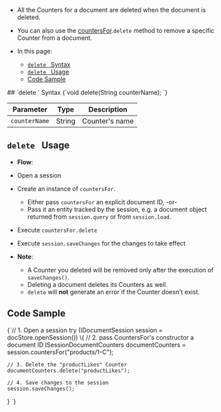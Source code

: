 
<Admonition type="note" title="">

* All the Counters for a document are deleted when the document is deleted.  

* You can also use the [countersFor](../../document-extensions/counters/overview.mdx#counter-methods-and-the--object).`delete` method to remove a specific Counter from a document.  

* In this page:
    - [`delete ` Syntax](../../document-extensions/counters/delete.mdx#delete-syntax)
    - [`delete ` Usage](../../document-extensions/counters/delete.mdx#delete-usage)
    - [Code Sample](../../document-extensions/counters/delete.mdx#code-sample)
</Admonition>
## `delete ` Syntax

<TabItem value="Delete-definition" label="Delete-definition">
<CodeBlock language="java">
{`void delete(String counterName);
`}
</CodeBlock>
</TabItem>

| Parameter | Type | Description |
|:-------------:|:-------------:|:-------------:|
| `counterName` |  String | Counter's name |


## `delete ` Usage

*  **Flow**:  
  * Open a session  
  * Create an instance of `countersFor`.  
      * Either pass `countersFor` an explicit document ID, -or-  
      * Pass it an entity tracked by the session, e.g. a document object 
        returned from `session.query` or from `session.load`.  
  * Execute `countersFor.delete`
  * Execute `session.saveChanges` for the changes to take effect  

* **Note**:
    * A Counter you deleted will be removed only after the execution of `saveChanges()`.  
    * Deleting a document deletes its Counters as well.  
    * `delete` will **not** generate an error if the Counter doesn't exist.  



## Code Sample
<TabItem value="counters_region_Delete" label="counters_region_Delete">
<CodeBlock language="java">
{`// 1. Open a session
try (IDocumentSession session = docStore.openSession()) \{
    // 2. pass CountersFor's constructor a document ID
    ISessionDocumentCounters documentCounters = session.countersFor("products/1-C");

    // 3. Delete the "productLikes" Counter
    documentCounters.delete("productLikes");

    // 4. Save changes to the session
    session.saveChanges();
\}
`}
</CodeBlock>
</TabItem>



